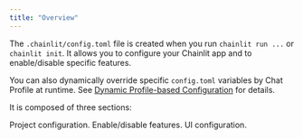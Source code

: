 ```yaml
---
title: "Overview"
---
```


The `.chainlit/config.toml` file is created when you run `chainlit run ...` or `chainlit init`. It allows you to configure your Chainlit app and to enable/disable specific features.

You can also dynamically override specific `config.toml` variables by Chat Profile at runtime. See [Dynamic Profile-based Configuration](/api-reference/lifecycle-hooks/on-profile-switch) for details.

It is composed of three sections:

<CardGroup cols={2}>
  <Card
    title="project"
    icon="rocket-launch"
    color="#ea5a0c"
    href="/backend/config/project"
  >
    Project configuration.
  </Card>
  <Card
    title="features"
    icon="flag"
    color="#0285c7"
    href="/backend/config/features"
  >
    Enable/disable features.
  </Card>
  <Card title="UI" icon="palette" color="#16a34a" href="/backend/config/ui">
    UI configuration.
  </Card>
</CardGroup>
